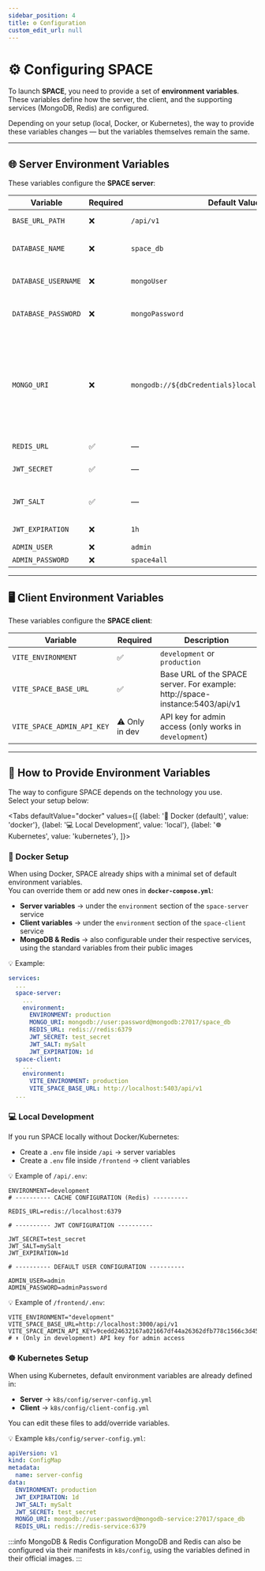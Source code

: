 ```yaml
---
sidebar_position: 4
title: ⚙️ Configuration
custom_edit_url: null
---
```


# ⚙️ Configuring SPACE

To launch **SPACE**, you need to provide a set of **environment variables**.  
These variables define how the server, the client, and the supporting services (MongoDB, Redis) are configured.

Depending on your setup (local, Docker, or Kubernetes), the way to provide these variables changes — but the variables themselves remain the same.

---

## 🌐 Server Environment Variables

These variables configure the **SPACE server**:

| Variable            | Required | Default Value                                         | Description                                             |
| ------------------- | -------- | ----------------------------------------------------- | ------------------------------------------------------- |
| `BASE_URL_PATH`     | ❌       | `/api/v1`                                             | Base URL path for the API                               |
| `DATABASE_NAME`     | ❌       | `space_db`                                            | MongoDB database name _(ignored if `MONGO_URI` is set)_ |
| `DATABASE_USERNAME` | ❌       | `mongoUser`                                           | MongoDB username _(ignored if `MONGO_URI` is set)_      |
| `DATABASE_PASSWORD` | ❌       | `mongoPassword`                                       | MongoDB password _(ignored if `MONGO_URI` is set)_      |
| `MONGO_URI`         | ❌       | `mongodb://${dbCredentials}localhost:27017/${dbName}` | Full MongoDB connection string. `dbCredentials` correspond to the formatted version of DATABASE_USERNAME and DATABASE_PASSWORD, and dbName corresponds to DATABASE_NAME |
| `REDIS_URL`         | ✅       | —                                                     | Redis URL for caching                                   |
| `JWT_SECRET`        | ✅       | —                                                     | Secret key for JWT generation. It can be any random string.                           |
| `JWT_SALT`          | ✅       | —                                                     | Salt for JWT hashing. It can be any random string.                                    |
| `JWT_EXPIRATION`    | ❌       | `1h`                                                  | JWT expiration (e.g., `1d`, `2h`)                       |
| `ADMIN_USER`        | ❌       | `admin`                                               | Default admin username                                  |
| `ADMIN_PASSWORD`    | ❌       | `space4all`                                           | Default admin password                                  |

---

## 🖥️ Client Environment Variables

These variables configure the **SPACE client**:

| Variable                   | Required       | Description                                            |
| -------------------------- | -------------- | ------------------------------------------------------ |
| `VITE_ENVIRONMENT`         | ✅             | `development` or `production`                          |
| `VITE_SPACE_BASE_URL`      | ✅             | Base URL of the SPACE server. For example: http://space-instance:5403/api/v1 |
| `VITE_SPACE_ADMIN_API_KEY` | ⚠️ Only in dev | API key for admin access (only works in `development`) |

---

## 🚀 How to Provide Environment Variables

The way to configure SPACE depends on the technology you use.  
Select your setup below:


<Tabs defaultValue="docker" values={[
  {label: '🐳 Docker (default)', value: 'docker'},
  {label: '💻 Local Development', value: 'local'},
  {label: '☸️ Kubernetes', value: 'kubernetes'},
]}>

<TabItem value="docker">

### 🐳 Docker Setup

When using Docker, SPACE already ships with a minimal set of default environment variables.  
You can override them or add new ones in **`docker-compose.yml`**:

- **Server variables** → under the `environment` section of the `space-server` service
- **Client variables** → under the `environment` section of the `space-client` service
- **MongoDB & Redis** → also configurable under their respective services, using the standard variables from their public images

💡 Example:

```yaml
services:
  ...
  space-server:
    ...
    environment:
      ENVIRONMENT: production
      MONGO_URI: mongodb://user:password@mongodb:27017/space_db
      REDIS_URL: redis://redis:6379
      JWT_SECRET: test_secret
      JWT_SALT: mySalt
      JWT_EXPIRATION: 1d
  space-client:
    ...
    environment:
      VITE_ENVIRONMENT: production
      VITE_SPACE_BASE_URL: http://localhost:5403/api/v1
  ...
```

</TabItem>

<TabItem value="local">

### 💻 Local Development

If you run SPACE locally without Docker/Kubernetes:

- Create a `.env` file inside `/api` → server variables
- Create a `.env` file inside `/frontend` → client variables

💡 Example of `/api/.env`:

```env
ENVIRONMENT=development
# ---------- CACHE CONFIGURATION (Redis) ----------

REDIS_URL=redis://localhost:6379

# ---------- JWT CONFIGURATION ----------

JWT_SECRET=test_secret
JWT_SALT=mySalt
JWT_EXPIRATION=1d

# ---------- DEFAULT USER CONFIGURATION ----------

ADMIN_USER=admin
ADMIN_PASSWORD=adminPassword
```

💡 Example of `/frontend/.env`:

```env
VITE_ENVIRONMENT="development"
VITE_SPACE_BASE_URL=http://localhost:3000/api/v1
VITE_SPACE_ADMIN_API_KEY=9cedd24632167a021667df44a26362dfb778c1566c3d4564e132cb58770d8c67
# ⬆️ (Only in development) API key for admin access
```

</TabItem>

<TabItem value="kubernetes">

### ☸️ Kubernetes Setup

When using Kubernetes, default environment variables are already defined in:

- **Server** → `k8s/config/server-config.yml`
- **Client** → `k8s/config/client-config.yml`

You can edit these files to add/override variables.

💡 Example `k8s/config/server-config.yml`:

```yaml
apiVersion: v1
kind: ConfigMap
metadata:
  name: server-config
data:
  ENVIRONMENT: production
  JWT_EXPIRATION: 1d
  JWT_SALT: mySalt
  JWT_SECRET: test_secret
  MONGO_URI: mongodb://user:password@mongodb-service:27017/space_db
  REDIS_URL: redis://redis-service:6379
```

:::info MongoDB & Redis Configuration
MongoDB and Redis can also be configured via their manifests in `k8s/config`, using the variables defined in their official images.
:::

</TabItem>

</Tabs>
